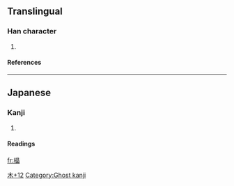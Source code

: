 ==Translingual==
===Han character===
{{Han char|rn=75|rad=木|as=12|sn=16|four=|canj=木日日日 (DAAA)}}
# {{defn|Han|sort=木12}}
====References====
{{Han ref|kx=0555.311|hdz=21291.111|uh=6A78|ud=27256}}

----
==Japanese==
===Kanji===
{{ja-kanji|grade=|rs=木12}}
# {{defn|Japanese}} 
====Readings====
{{ja-readings|on=[[しょう]] (shō)|kun=}}




[[Category:Japanese-only CJKV Characters|木+12]]

[[Category:Ghost kanji]]

[[fr:橸]]